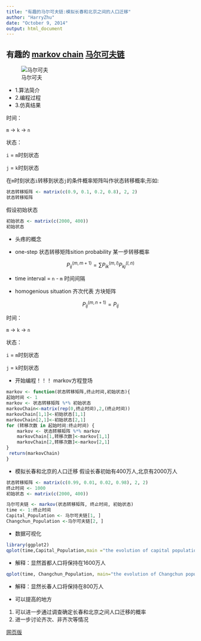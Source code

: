 ```yaml
---
title: "有趣的马尔可夫链:模拟长春和北京之间的人口迁移"
author: "HarryZhu"
date: "October 9, 2014"
output: html_document
---
```


## 有趣的 [markov chain](https://en.wikipedia.org/wiki/Markov_chain) [马尔可夫链](http://setosa.io/blog/2014/07/26/markov-chains/)
![马尔可夫](https://upload.wikimedia.org/wikipedia/commons/2/2b/Markovkate_01.svg)

* 1.算法简介
* 2.编程过程
* 3.仿真结果


时间：

 ```m``` →  ```k``` → ```n```

状态：

```i``` = ```m```时刻状态

```j``` = ```k```时刻状态

在```m```时刻状态```i```转移到状态```j```的条件概率矩阵叫作状态转移概率;形如:


```r
状态转移矩阵 <- matrix(c(0.9, 0.1, 0.2, 0.8), 2, 2)
状态转移矩阵
```
假设初始状态
```r
初始状态 <- matrix(c(2000, 400))
初始状态
```
* 头疼的概念

* one-step 状态转移矩阵sition probability 某一步转移概率

$${P_{ij}}^{(m,m+1)} = \sum {{P_{ik}}^{(m,l)}{P_{kj}}^{(l,n)}}$$

* time interval = ```n``` - ```m``` 时间间隔

* homogenious situation 齐次代表 方块矩阵

$${P_{ij}}^{(m,n+1)} ={P_{ij}}$$ 




时间：

 ```m``` →  ```k``` → ```n```

状态：

```i``` = ```m```时刻状态

```j``` = ```k```时刻状态

* 开始编程！！！ markov方程登场

```r

markov <- function(状态转移矩阵,终止时间,初始状态){  
起始时间 <- 1
markov <- 状态转移矩阵 %*% 初始状态
markovChain<-matrix(rep(0,终止时间),2,(终止时间))
markovChain[1,1]<-初始状态[1,1]
markovChain[2,1]<-初始状态[2,1]
for (转移次数 in 起始时间:终止时间) {
    markov <- 状态转移矩阵 %*% markov
    markovChain[1,转移次数]<-markov[1,1]
    markovChain[2,转移次数]<-markov[2,1]
} 
 return(markovChain)
}
```
* 模拟长春和北京的人口迁移
假设长春初始有400万人,北京有2000万人
```r
状态转移矩阵 <- matrix(c(0.99, 0.01, 0.02, 0.98), 2, 2)
终止时间 <- 1000
初始状态 <- matrix(c(2000, 400))

马尔可夫链 <- markov(状态转移矩阵, 终止时间, 初始状态)
time <- 1:终止时间
Capital_Population <- 马尔可夫链[1, ] 
Changchun_Population <-马尔可夫链[2, ]
```
* 数据可视化
```r
library(ggplot2)
qplot(time,Capital_Population,main ="the evolution of capital population" )
```
* 解释：显然首都人口将保持在1600万人
```r
qplot(time, Changchun_Population, main="the evolution of Changchun population")
```
* 解释：显然长春人口将保持在800万人

* 可以提高的地方
1. 可以进一步通过调查确定长春和北京之间人口迁移的概率
2. 进一步讨论齐次、非齐次等情况

[网页版](http://htmlpreview.github.io/?https://github.com/harryprince/harryprince.github.io/blob/master/有趣的马尔可夫链%20模拟长春和北京之间的人口迁移.html)










